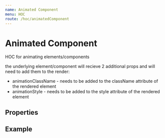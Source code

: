 ```yaml
---
name: Animated Component
menu: HOC
route: /hoc/animatedComponent
---
```




# Animated Component

HOC for animating elements/components

the underlying element/component will recieve 2 additional props and will need to add them to the render:
<ul>
    <li> 
        animationClassName - needs to be added to the className attribute of the rendered element
    </li>
    <li> 
        animationStyle - needs to be added to the style attribute of the rendered element    
    </li>
</ul>

## Properties

<PropsTable of={AnimatedComponent} />


## Example

<Playground>
    <AnimatedComponent keyProp={1} in={true} animationConfig={ 
        {
            timeout: {
                enter: 5000,
                exit: 2000
            },
            enter: {
                type: ['style'],
                style: {
                    opacity: 0
                }
            },
            entering: {
                type: ['style'],
                style: {
                    opacity: 1,
                    transition: 'opacity 5s ease'
                }
            },
            exit: {
                type: ['style'],
                style: {
                    opacity: 1
                }
            },
            exiting: {
                type: ['style'],
                style: {
                    opacity: 0,
                    transition: 'opacity 2s ease'
                }
            }
        }
        } />
</Playground>